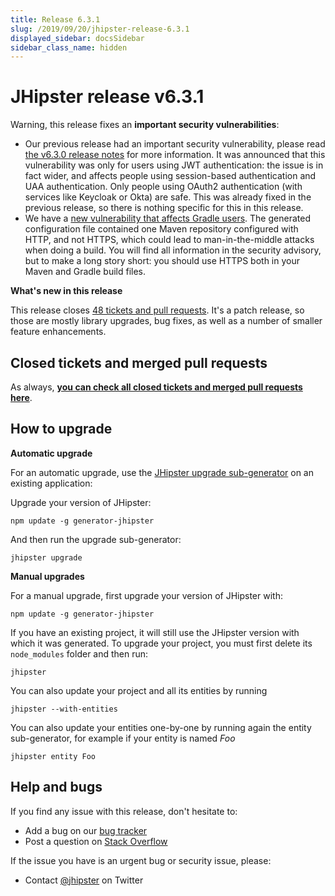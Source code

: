 ```yaml
---
title: Release 6.3.1
slug: /2019/09/20/jhipster-release-6.3.1
displayed_sidebar: docsSidebar
sidebar_class_name: hidden
---
```


JHipster release v6.3.1
==================

Warning, this release fixes an **important security vulnerabilities**:

- Our previous release had an important security vulnerability, please read [the v6.3.0 release notes](/2019/09/13/jhipster-release-6.3.0/) for more information. It was announced that this vulnerability was only for users using JWT authentication: the issue is in fact wider, and affects people using session-based authentication and UAA authentication. Only people using OAuth2 authentication (with services like Keycloak or Okta) are safe. This was already fixed in the previous release, so there is nothing specific for this in this release.
- We have a [new vulnerability that affects Gradle users](https://github.com/jhipster/generator-jhipster/security/advisories/GHSA-mc84-xr9p-938r). The generated configuration file contained one Maven repository configured with HTTP, and not HTTPS, which could lead to man-in-the-middle attacks when doing a build. You will find all information in the security advisory, but to make a long story short: you should use HTTPS both in your Maven and Gradle build files.

**What's new in this release**

This release closes [48 tickets and pull requests](https://github.com/jhipster/generator-jhipster/issues?q=milestone%3A6.3.1+is%3Aclosed). It's a patch release, so those are mostly library upgrades, bug fixes, as well as a number of smaller feature enhancements.

Closed tickets and merged pull requests
------------
As always, __[you can check all closed tickets and merged pull requests here](https://github.com/jhipster/generator-jhipster/issues?q=milestone%3A6.3.1+is%3Aclosed)__.

How to upgrade
------------

**Automatic upgrade**

For an automatic upgrade, use the [JHipster upgrade sub-generator](/upgrading-an-application/) on an existing application:

Upgrade your version of JHipster:

```
npm update -g generator-jhipster
```

And then run the upgrade sub-generator:

```
jhipster upgrade
```

**Manual upgrades**

For a manual upgrade, first upgrade your version of JHipster with:

```
npm update -g generator-jhipster
```

If you have an existing project, it will still use the JHipster version with which it was generated.
To upgrade your project, you must first delete its `node_modules` folder and then run:

```
jhipster
```

You can also update your project and all its entities by running

```
jhipster --with-entities
```

You can also update your entities one-by-one by running again the entity sub-generator, for example if your entity is named _Foo_

```
jhipster entity Foo
```

Help and bugs
--------------

If you find any issue with this release, don't hesitate to:

- Add a bug on our [bug tracker](https://github.com/jhipster/generator-jhipster/issues?state=open)
- Post a question on [Stack Overflow](http://stackoverflow.com/tags/jhipster/info)

If the issue you have is an urgent bug or security issue, please:

- Contact [@jhipster](https://twitter.com/jhipster) on Twitter
